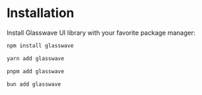 # Installation

Install Glasswave UI library with your favorite package manager:

```bash
npm install glasswave
```

```bash
yarn add glasswave
```

```bash
pnpm add glasswave
```

```bash
bun add glasswave
```
